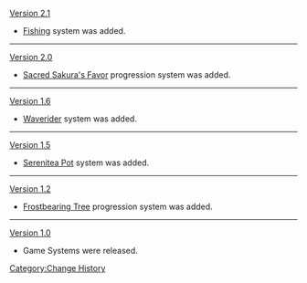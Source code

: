 <!-- Note: this page documents when entirely new systems are added. To keep this as an overview, detailed updates within individual systems (like the Gardening subsystem being added to the Serenitea Pot) can be added to the corresponding page's change history.-->
[[Version 2.1]]
*[[Fishing]] system was added.
----
[[Version 2.0]]
*[[Sacred Sakura's Favor]] progression system was added.
----
[[Version 1.6]]
*[[Waverider]] system was added.
----
[[Version 1.5]]
*[[Serenitea Pot]] system was added.
----
[[Version 1.2]]
*[[Frostbearing Tree]] progression system was added.
----
[[Version 1.0]]
*Game Systems were released.
<noinclude>[[Category:Change History]]</noinclude>